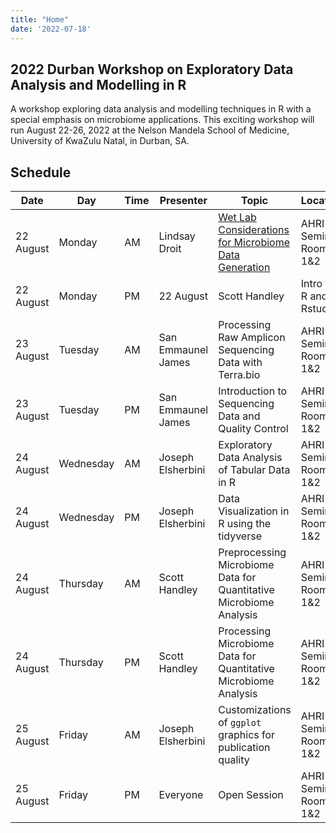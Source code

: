 ```yaml
---
title: "Home"
date: '2022-07-18'
---
```


## 2022 Durban Workshop on Exploratory Data Analysis and Modelling in R

A workshop exploring data analysis and modelling 
techniques in R with a special emphasis on microbiome applications. This 
exciting workshop will run August 22-26, 2022 at the Nelson Mandela School 
of Medicine, University of KwaZulu Natal, in Durban, SA.


## Schedule 

| Date | Day |Time|Presenter|Topic|Location|
| ------ | ------ | ------ | ------- | ------- | ------- |
| 22 August | Monday | AM | Lindsay Droit | [Wet Lab Considerations for Microbiome Data Generation](/modules/microbiome-wet-lab/) | AHRI Seminar Rooms 1&2 |
| 22 August | Monday | PM | 22 August | Scott Handley | Intro to R and Rstudio  | AHRI Seminar Rooms 1&2 |
| 23 August | Tuesday | AM | San Emmaunel James | Processing Raw Amplicon Sequencing Data with Terra.bio  | AHRI Seminar Rooms 1&2 |
| 23 August | Tuesday | PM | San Emmaunel James  | Introduction to Sequencing Data and Quality Control | AHRI Seminar Rooms 1&2 |
| 24 August | Wednesday | AM | Joseph Elsherbini | Exploratory Data Analysis of Tabular Data in R   | AHRI Seminar Rooms 1&2 |
| 24 August | Wednesday | PM | Joseph Elsherbini | Data Visualization in R using the tidyverse   | AHRI Seminar Rooms 1&2 |
| 24 August | Thursday | AM | Scott Handley |  	Preprocessing Microbiome Data for Quantitative Microbiome Analysis  | AHRI Seminar Rooms 1&2 |
| 24 August | Thursday | PM | Scott Handley| Processing Microbiome Data for Quantitative Microbiome Analysis  | AHRI Seminar Rooms 1&2 |
| 25 August | Friday | AM | Joseph Elsherbini | Customizations of `ggplot` graphics for publication quality    | AHRI Seminar Rooms 1&2 |
| 25 August | Friday | PM | Everyone | Open Session  | AHRI Seminar Rooms 1&2 |